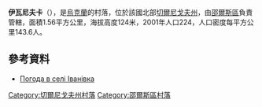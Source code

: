 {{coord|51|54|54|N|32|5|44|E|scale:100000|display=title}}

'''伊瓦尼夫卡'''（{{lang-uk|Іванівка}}），是[[烏克蘭|烏克蘭]]的村落，位於該國北部[[切爾尼戈夫州|切爾尼戈夫州]]，由[[邵爾斯區|邵爾斯區]]負責管轄，面積1.56平方公里，海拔高度124米，2001年人口224，人口密度每平方公里143.6人。

==參考資料==
* [http://weather.in.ua/ua/chernigovskaja/9374 Погода в селі Іванівка] {{Wayback|url=http://weather.in.ua/ua/chernigovskaja/9374 |date=20200419182329 }}

[[Category:切爾尼戈夫州村落|Category:切爾尼戈夫州村落]]
[[Category:邵爾斯區村落|Category:邵爾斯區村落]]


{{Chernihiv-geo-stub}}